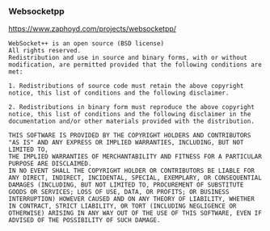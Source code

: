 ### Websocketpp

https://www.zaphoyd.com/projects/websocketpp/

```text
WebSocket++ is an open source (BSD license)
All rights reserved.
Redistribution and use in source and binary forms, with or without modification, are permitted provided that the following conditions are met:
 
1. Redistributions of source code must retain the above copyright notice, this list of conditions and the following disclaimer.
 
2. Redistributions in binary form must reproduce the above copyright notice, this list of conditions and the following disclaimer in the documentation and/or other materials provided with the distribution.
 
THIS SOFTWARE IS PROVIDED BY THE COPYRIGHT HOLDERS AND CONTRIBUTORS "AS IS" AND ANY EXPRESS OR IMPLIED WARRANTIES, INCLUDING, BUT NOT LIMITED TO,
THE IMPLIED WARRANTIES OF MERCHANTABILITY AND FITNESS FOR A PARTICULAR PURPOSE ARE DISCLAIMED.
IN NO EVENT SHALL THE COPYRIGHT HOLDER OR CONTRIBUTORS BE LIABLE FOR ANY DIRECT, INDIRECT, INCIDENTAL, SPECIAL, EXEMPLARY, OR CONSEQUENTIAL DAMAGES (INCLUDING, BUT NOT LIMITED TO, PROCUREMENT OF SUBSTITUTE GOODS OR SERVICES; LOSS OF USE, DATA, OR PROFITS; OR BUSINESS INTERRUPTION) HOWEVER CAUSED AND ON ANY THEORY OF LIABILITY, WHETHER IN CONTRACT, STRICT LIABILITY, OR TORT (INCLUDING NEGLIGENCE OR OTHERWISE) ARISING IN ANY WAY OUT OF THE USE OF THIS SOFTWARE, EVEN IF ADVISED OF THE POSSIBILITY OF SUCH DAMAGE.
```